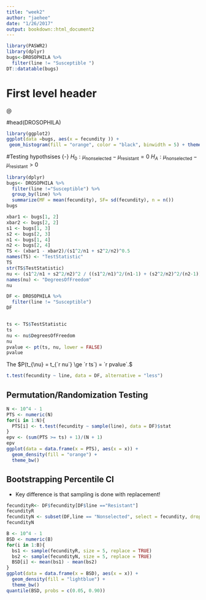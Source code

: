 ```yaml
---
title: "week2"
author: "jaehee"
date: "1/26/2017"
output: bookdown::html_document2
---
```


```r
library(PASWR2)
library(dplyr)
bugs<-DROSOPHILA %>%
  filter(line != "Susceptible ")
DT::datatable(bugs)

```
# First level header{-}
\@

#head(DROSOPHILA)
```r
library(ggplot2)
ggplot(data =bugs, aes(x = fecundity )) +
 geom_histogram(fill = "orange", color = "black", binwidth = 5) + theme_bw() + labs(x = "Number of eggs") 
```
#Testing hypothsises {-}
$H_0: \mu_{\textrm{nonselected}} -\mu_{\textrm{resistant}} =0$
$H_A:\mu_{\textrm{nonselected}} -\mu_{\textrm{resistant}} > 0$


```r
library(dplyr)
bugs<- DROSOPHILA %>%
  filter(line !="Susceptible") %>%
  group_by(line) %>%
  summarize(MF = mean(fecundity), SF= sd(fecundity), n = n())
bugs

```


```r
xbar1 <- bugs[1, 2]
xbar2 <- bugs[2, 2]
s1 <- bugs[1, 3]
s2 <- bugs[2, 3]
n1 <- bugs[1, 4]
n2 <- bugs[2, 4]
TS <- (xbar1 - xbar2)/(s1^2/n1 + s2^2/n2)^0.5
names(TS) <- "TestStatistic"
TS
str(TS$TestStatistic)
nu <- (s1^2/n1 + s2^2/n2)^2 / ((s1^2/n1)^2/(n1-1) + (s2^2/n2)^2/(n2-1))
names(nu) <- "DegreesOfFreedom"
nu
```

```r
DF <- DROSOPHILA %>%
  filter(line != "Susceptible")
DF



```

```r
ts <- TS$TestStatistic
ts
nu <- nu$DegreesOfFreedom
nu
pvalue <- pt(ts, nu, lower = FALSE)
pvalue
```

The $P(t_{\nu} = t_{`r nu`} \ge `r ts`) = `r pvalue`.$

```r
t.test(fecundity ~ line, data = DF, alternative = "less")
```

## Permutation/Randomization Testing

```r
N <- 10^4 - 1
PTS <- numeric(N)
for(i in 1:N){
  PTS[i] <- t.test(fecundity ~ sample(line), data = DF)$stat
}
epv <- (sum(PTS >= ts) + 1)/(N + 1)
epv
ggplot(data = data.frame(x = PTS), aes(x = x)) +
  geom_density(fill = "orange") + 
  theme_bw()
```


## Bootstrapping Percentile CI

* Key difference is that sampling is done with replacement!

```r
fecundityR<- DF$fecundity[DF$line =="Resistant"]
fecundityR
fecundityN <- subset(DF,line == "Nonselected", select = fecundity, drop = TRUE)
fecundityN
```

```r
B <- 10^4 - 1
BSD <- numeric(B)
for(i in 1:B){
  bs1 <- sample(fecundityR, size = 5, replace = TRUE)
  bs2 <- sample(fecundityN, size = 5, replace = TRUE)
  BSD[i] <- mean(bs1) - mean(bs2)
}
ggplot(data = data.frame(x = BSD), aes(x = x)) +
  geom_density(fill = "lightblue") +
  theme_bw()
quantile(BSD, probs = c(0.05, 0.90))
```



